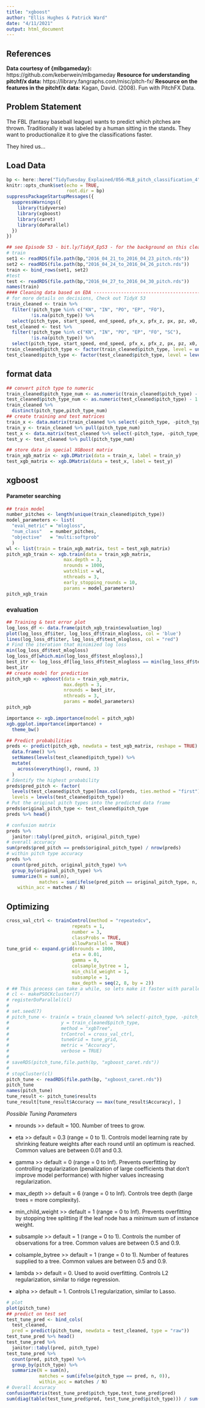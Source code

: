 ```yaml
---
title: "xgboost"
author: "Ellis Hughes & Patrick Ward"
date: "4/11/2021"
output: html_document
---
```


## References

**Data courtesy of {mlbgameday}:** https://github.com/keberwein/mlbgameday
**Resource for understanding pitchf/x data:** https://library.fangraphs.com/misc/pitch-fx/
**Resource on the features in the pitchf/x data:** Kagan, David. (2008). Fun with PitchFX Data. 

## Problem Statement

The FBL (fantasy baseball league) wants to predict which pitches are thrown. 
Traditionally it was labeled by a human sitting in the stands.
They want to productionalize it to give the classifications faster. 

They hired us...

## Load Data

```r
bp <- here::here("TidyTuesday_Explained/056-MLB_pitch_classification_4")
knitr::opts_chunk$set(echo = TRUE,
                      root.dir = bp)
suppressPackageStartupMessages({
  suppressWarnings({
    library(tidyverse)
    library(xgboost)
    library(caret)
    library(doParallel)
  })
})
```

```r
## see Episode 53 - bit.ly/TidyX_Ep53 - for the background on this cleanup
# train
set1 <- readRDS(file.path(bp,"2016_04_21_to_2016_04_23_pitch.rds"))
set2 <- readRDS(file.path(bp,"2016_04_24_to_2016_04_26_pitch.rds"))
train <- bind_rows(set1, set2)
#test
test <- readRDS(file.path(bp,"2016_04_27_to_2016_04_30_pitch.rds"))
names(train)
#### Cleaning data based on EDA ----------------------------------------------
# for more details on decisions, Check out TidyX 53
train_cleaned <- train %>%
  filter(!pitch_type %in% c("KN", "IN", "PO", "EP", "FO"),
         !is.na(pitch_type)) %>%
  select(pitch_type, start_speed, end_speed, pfx_x, pfx_z, px, pz, x0, z0, vx0, vz0)
test_cleaned <- test %>%
  filter(!pitch_type %in% c("KN", "IN", "PO", "EP", "FO", "SC"),
         !is.na(pitch_type)) %>%
  select(pitch_type, start_speed, end_speed, pfx_x, pfx_z, px, pz, x0, z0, vx0, vz0)
train_cleaned$pitch_type <- factor(train_cleaned$pitch_type, level = unique(train_cleaned$pitch_type))
test_cleaned$pitch_type <- factor(test_cleaned$pitch_type, level = levels(train_cleaned$pitch_type))
```


## format data

```r
## convert pitch type to numeric
train_cleaned$pitch_type_num <- as.numeric(train_cleaned$pitch_type) - 1
test_cleaned$pitch_type_num <- as.numeric(test_cleaned$pitch_type) - 1
train_cleaned %>% 
  distinct(pitch_type,pitch_type_num)
## create training and test matrices
train_x <- data.matrix(train_cleaned %>% select(-pitch_type, -pitch_type_num))
train_y <- train_cleaned %>% pull(pitch_type_num)
test_x <- data.matrix(test_cleaned %>% select(-pitch_type, -pitch_type_num))
test_y <- test_cleaned %>% pull(pitch_type_num)
```

```r
## store data in special XGBoost matrix
train_xgb_matrix <- xgb.DMatrix(data = train_x, label = train_y)
test_xgb_matrix <- xgb.DMatrix(data = test_x, label = test_y)
```

## xgboost

#### Parameter searching

```r
## train model
number_pitches <- length(unique(train_cleaned$pitch_type))
model_parameters <- list(
  "eval_metric" = "mlogloss",
  "num_class"   = number_pitches,
  "objective"   = "multi:softprob"
  )
wl <- list(train = train_xgb_matrix, test = test_xgb_matrix)
pitch_xgb_train <- xgb.train(data = train_xgb_matrix,
                     max.depth = 3,
                     nrounds = 1000,
                     watchlist = wl,
                     nthreads = 3,
                     early_stopping_rounds = 10,
                     params = model_parameters)
pitch_xgb_train
```

### evaluation

```r
## Training & test error plot
log_loss_df <- data.frame(pitch_xgb_train$evaluation_log)
plot(log_loss_df$iter, log_loss_df$train_mlogloss, col = 'blue')
lines(log_loss_df$iter, log_loss_df$test_mlogloss, col = "red")
# Find the iteration that minimized log loss
min(log_loss_df$test_mlogloss)
log_loss_df[which.min(log_loss_df$test_mlogloss),]
best_itr <- log_loss_df[log_loss_df$test_mlogloss == min(log_loss_df$test_mlogloss), 1]
best_itr
## create model for prediction
pitch_xgb <- xgboost(data = train_xgb_matrix,
                     max.depth = 3,
                     nrounds = best_itr,
                     nthreads = 3,
                     params = model_parameters)
pitch_xgb
```

```r
importance <- xgb.importance(model = pitch_xgb)
xgb.ggplot.importance(importance) +
  theme_bw()
```

```r
## Predict probabilities
preds <- predict(pitch_xgb, newdata = test_xgb_matrix, reshape = TRUE) %>%
  data.frame() %>% 
  setNames(levels(test_cleaned$pitch_type)) %>% 
  mutate(
    across(everything(), round, 3)
  )
# Identify the highest probability
preds$pred_pitch <- factor(
  levels(test_cleaned$pitch_type)[max.col(preds, ties.method = "first")],
  levels = levels(test_cleaned$pitch_type))
# Put the original pitch types into the predicted data frame
preds$original_pitch_type <- test_cleaned$pitch_type
preds %>% head()
```

```r
# confusion matrix
preds %>%
  janitor::tabyl(pred_pitch, original_pitch_type)
# overall accuracy
sum(preds$pred_pitch == preds$original_pitch_type) / nrow(preds)
# within pitch type accuracy
preds %>%
  count(pred_pitch, original_pitch_type) %>%
  group_by(original_pitch_type) %>%
  summarize(N = sum(n),
            matches = sum(ifelse(pred_pitch == original_pitch_type, n, 0)),
    within_acc = matches / N)
```

## Optimizing

```r
cross_val_ctrl <- trainControl(method = "repeatedcv",
                        repeats = 1,
                        number = 3,
                        classProbs = TRUE,
                        allowParallel = TRUE)
tune_grid <- expand.grid(nrounds = 1000,
                        eta = 0.01,
                        gamma = 0,
                        colsample_bytree = 1,
                        min_child_weight = 1,
                        subsample = 1,
                        max_depth = seq(2, 8, by = 2))
# ## This process can take a while, so lets make it faster with parallelization
# cl <- makePSOCKcluster(7)
# registerDoParallel(cl)
# 
# set.seed(7)
# pitch_tune <- train(x = train_cleaned %>% select(-pitch_type, -pitch_type_num),
#                   y = train_cleaned$pitch_type,
#                   method = "xgbTree",
#                   trControl = cross_val_ctrl,
#                   tuneGrid = tune_grid,
#                   metric = "Accuracy",
#                   verbose = TRUE)
# 
# saveRDS(pitch_tune,file.path(bp, "xgboost_caret.rds"))
# 
# stopCluster(cl)
pitch_tune <- readRDS(file.path(bp, "xgboost_caret.rds"))
pitch_tune
names(pitch_tune)
tune_result <- pitch_tune$results
tune_result[tune_result$Accuracy == max(tune_result$Accuracy), ]
```

*Possible Tuning Parameters*

* nrounds >> default = 100. Number of trees to grow.

* eta >> default = 0.3 (range = 0 to 1). Controls model learning rate by shrinking feature weights after each round until an optimum is reached. Common values are between 0.01 and 0.3.

* gamma >> default = 0 (range = 0 to Inf). Prevents overfitting by controlling regularization (penalization of large coefficients that don't improve model performance) with higher values increasing regularization.

* max_depth >> default = 6 (range = 0 to Inf). Controls tree depth (large trees = more complexity).

* min_child_weight >> default = 1 (range = 0 to Inf). Prevents overfitting by stopping tree splitting if the leaf node has a minimum sum of instance weight.

* subsample >> default = 1 (range = 0 to 1). Controls the number of observations for a tree. Common values are between 0.5 and 0.9.

* colsample_bytree >> default = 1 (range = 0 to 1). Number of features supplied to a tree. Common values are between 0.5 and 0.9.

* lambda >> default = 0. Used to avoid overfitting. Controls L2 regularization, similar to ridge regression.

* alpha >> default = 1. Controls L1 regularization, similar to Lasso.


```r
# plot
plot(pitch_tune)
## predict on test set
test_tune_pred <- bind_cols(
  test_cleaned, 
  pred = predict(pitch_tune, newdata = test_cleaned, type = "raw"))
test_tune_pred %>% head()
test_tune_pred %>%
  janitor::tabyl(pred, pitch_type)
test_tune_pred %>%
  count(pred, pitch_type) %>%
  group_by(pitch_type) %>%
  summarize(N = sum(n),
            matches = sum(ifelse(pitch_type == pred, n, 0)),
            within_acc = matches / N)
# Overall Accuracy
confusionMatrix(test_tune_pred$pitch_type,test_tune_pred$pred)
sum(diag(table(test_tune_pred$pred, test_tune_pred$pitch_type))) / sum(table(test_tune_pred$pred, test_tune_pred$pitch_type))
```
